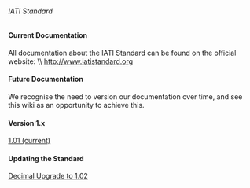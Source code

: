 ====== IATI Standard ======

==== Current Documentation ====
All documentation about the IATI Standard can be found on the official website: \\
http://www.iatistandard.org

==== Future Documentation ====
We recognise the need to version our documentation over time, and see this wiki as an opportunity to achieve this. 

====Version 1.x====

[[standard:documentation:1.0:start|1.01 (current)]]


====Updating the Standard====
[[standard:documentation:1.02:start|Decimal Upgrade to 1.02]]